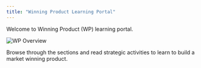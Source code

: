 ```yaml
---
title: "Winning Product Learning Portal"
---
```


Welcome to Winning Product (WP) learning portal. 

![WP Overview](https://github.com/winningproduct/learn-portal/blob/master/img/wp-overview.png)

Browse through the sections and read strategic activities to learn to build a market winning product.


